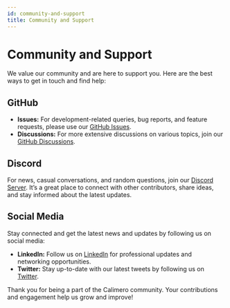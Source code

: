 ```yaml
---
id: community-and-support
title: Community and Support
---
```


# Community and Support

We value our community and are here to support you. Here are the best ways to
get in touch and find help:

## GitHub

- **Issues:** For development-related queries, bug reports, and feature
  requests, please use our
  [GitHub Issues](https://github.com/calimero-network/core/issues).
- **Discussions:** For more extensive discussions on various topics, join our
  [GitHub Discussions](https://github.com/orgs/calimero-network/discussions).

## Discord

For news, casual conversations, and random questions, join our
[Discord Server](https://discord.gg/jxAeJd2E). It’s a great place to connect
with other contributors, share ideas, and stay informed about the latest
updates.

## Social Media

Stay connected and get the latest news and updates by following us on social
media:

- **LinkedIn:** Follow us on
  [LinkedIn](https://www.linkedin.com/company/calimero-network/) for
  professional updates and networking opportunities.
- **Twitter:** Stay up-to-date with our latest tweets by following us on
  [Twitter](https://twitter.com/CalimeroNetwork).

Thank you for being a part of the Calimero community. Your contributions and
engagement help us grow and improve!
